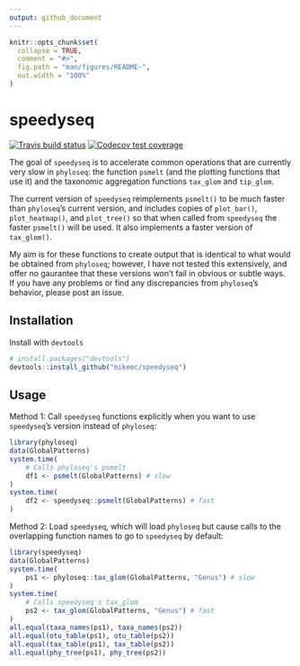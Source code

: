 ```yaml
---
output: github_document
---
```


<!-- README.md is generated from README.Rmd. Please edit that file -->

```r
knitr::opts_chunk$set(
  collapse = TRUE,
  comment = "#>",
  fig.path = "man/figures/README-",
  out.width = "100%"
)
```
# speedyseq

<!-- badges: start -->
[![Travis build
status](https://travis-ci.org/mikemc/speedyseq.svg?branch=master)](https://travis-ci.org/mikemc/speedyseq)
[![Codecov test
coverage](https://codecov.io/gh/mikemc/speedyseq/branch/master/graph/badge.svg)](https://codecov.io/gh/mikemc/speedyseq?branch=master)
<!-- badges: end -->

The goal of `speedyseq` is to accelerate common operations that are currently
very slow in `phyloseq`: the function `psmelt` (and the plotting functions that
use it) and the taxonomic aggregation functions `tax_glom` and `tip_glom`.

The current version of `speedyseq` reimplements `psmelt()` to be much faster
than `phyloseq`'s current version, and includes copies of `plot_bar()`,
`plot_heatmap()`, and `plot_tree()` so that when called from `speedyseq` the
faster `psmelt()` will be used. It also implements a faster version of
`tax_glom()`. 

My aim is for these functions to create output that is identical
to what would be obtained from `phyloseq`; however, I have not tested this
extensively, and offer no gaurantee that these versions won't fail in obvious
or subtle ways. If you have any problems or find any discrepancies from
`phyloseq`'s behavior, please post an issue.

## Installation

Install with `devtools`
```r
# install.packages("devtools")
devtools::install_github("mikemc/speedyseq")
```

## Usage

Method 1: Call `speedyseq` functions explicitly when you want to use
`speedyseq`'s version instead of `phyloseq`:
```r
library(phyloseq)
data(GlobalPatterns)
system.time(
    # Calls phyloseq's psmelt
    df1 <- psmelt(GlobalPatterns) # slow
)
system.time(
    df2 <- speedyseq::psmelt(GlobalPatterns) # fast
)
```

Method 2: Load `speedyseq`, which will load `phyloseq` but cause calls to the
overlapping function names to go to `speedyseq` by default:
```r
library(speedyseq)
data(GlobalPatterns)
system.time(
    ps1 <- phyloseq::tax_glom(GlobalPatterns, "Genus") # slow
)
system.time(
    # Calls speedyseq's tax_glom
    ps2 <- tax_glom(GlobalPatterns, "Genus") # fast
)
all.equal(taxa_names(ps1), taxa_names(ps2))
all.equal(otu_table(ps1), otu_table(ps2))
all.equal(tax_table(ps1), tax_table(ps2))
all.equal(phy_tree(ps1), phy_tree(ps2))
```
